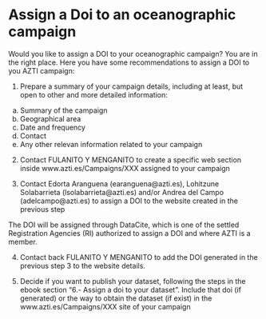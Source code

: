 # Assign a Doi to an oceanographic campaign

Would you like to assign a DOI to your oceanographic campaign? You are in the right place. Here you have some recommendations to assign a DOI to you AZTI campaign:

1.	Prepare a summary of your campaign details, including at least, but open to other and more detailed information:

a.	Summary of the campaign
b.	Geographical area
c.	Date and frequency
d.	Contact
e.	Any other relevan information related to your campaign

2.	Contact FULANITO Y MENGANITO to create a specific web section inside www.azti.es/Campaigns/XXX assigned to your campaign

3.	Contact Edorta Aranguena (earanguena@azti.es), Lohitzune Solabarrieta (lsolabarrieta@azti.es) and/or Andrea del Campo (adelcampo@azti.es) to assign a DOI to the website created in the previous step

The DOI will be assigned through DataCite, which is one of the settled Registration Agencies (RI) authorized to assign a DOI and where AZTI is a member.

4.	Contact back FULANITO Y MENGANITO to add the DOI generated in the previous step 3 to the website details.

5.	Decide if you want to publish your dataset, following the steps in the ebook section “6.- Assign a doi to your dataset”. Include that doi (if generated) or the way to obtain the dataset (if exist) in the www.azti.es/Campaigns/XXX site of your campaign


